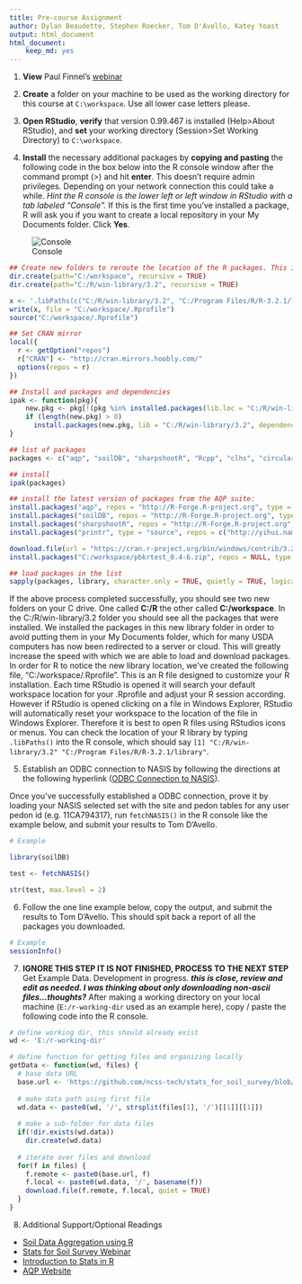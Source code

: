 ---
title: Pre-course Assignment
author: Dylan Beaudette, Stephen Roecker, Tom D'Avello, Katey Yoast 
output: html_document
html_document:
    keep_md: yes
---

1. **View** Paul Finnel's [webinar](https://youtu.be/VcdowqknChQ)

2. **Create** a folder on your machine to be used as the working directory for this course at `C:\workspace`. Use all lower case letters please.

3. **Open RStudio**, **verify** that version 0.99.467 is installed (Help>About RStudio), and **set** your working directory (Session>Set Working Directory) to `C:\workspace`.

4. **Install** the necessary additional packages by **copying and pasting** the following code in the box below into the R console window after the command prompt (>) and hit **enter**. This doesn't require admin privileges. Depending on your network connection this could take a while. *Hint the R console is the lower left or left window in RStudio with a tab labeled "Console".* If this is the first time you've installed a package, R will ask you if you want to create a local repository in your My Documents folder. Click **Yes**.

![Console](figure/rconsole.png)  

```{r, warning=FALSE, message=FALSE, results="hide", eval=FALSE}
## Create new folders to reroute the location of the R packages. This is a work around for the problems caused by ITs file redirection of the My Documents folder. The .Rprofile file will inform RStudio were your packages are located each time it's opened.
dir.create(path="C:/workspace", recursive = TRUE)
dir.create(path="C:/R/win-library/3.2", recursive = TRUE)

x <- '.libPaths(c("C:/R/win-library/3.2", "C:/Program Files/R/R-3.2.1/library"))'
write(x, file = "C:/workspace/.Rprofile")
source("C:/workspace/.Rprofile")

## Set CRAN mirror
local({
  r <- getOption("repos")
  r["CRAN"] <- "http://cran.mirrors.hoobly.com/"
  options(repos = r)
})

## Install and packages and dependencies
ipak <- function(pkg){
    new.pkg <- pkg[!(pkg %in% installed.packages(lib.loc = "C:/R/win-library/3.2")[, "Package"])]
    if (length(new.pkg) > 0) 
      install.packages(new.pkg, lib = "C:/R/win-library/3.2", dependencies = TRUE)
}

## list of packages
packages <- c("aqp", "soilDB", "sharpshootR", "Rcpp", "clhs", "circular", "Rcmdr", "fBasics", "car", "rms", "randomForest", "rpart", "caret", "knitr", "markdown", "gdalUtils", "raster", "rgdal", "sp", "spatial", "shape", "shapefiles", "digest", "plyr", "dplyr", "httr", "reshape", "reshape2", "stringr", "stringi", "cluster", "ape", "lattice", "latticeExtra", "ggplot2", "RColorBrewer", "plotrix", "rpart.plot", "Matrix")

## install
ipak(packages)

## install the latest version of packages from the AQP suite:
install.packages("aqp", repos = "http://R-Forge.R-project.org", type = "source", lib = "C:/R/win-library/3.2")
install.packages("soilDB", repos = "http://R-Forge.R-project.org", type = "source", lib = "C:/R/win-library/3.2")
install.packages("sharpshootR", repos = "http://R-Forge.R-project.org", type = "source", lib = "C:/R/win-library/3.2")
install.packages("printr", type = "source", repos = c("http://yihui.name/xran", "http://cran.rstudio.com"), lib = "C:/R/win-library/3.2")

download.file(url = "https://cran.r-project.org/bin/windows/contrib/3.2/pbkrtest_0.4-6.zip", destfile = "C:/workspace/pbkrtest_0.4-6.zip")
install.packages("C:/workspace/pbkrtest_0.4-6.zip", repos = NULL, type = "win.binary")

## load packages in the list
sapply(packages, library, character.only = TRUE, quietly = TRUE, logical.return = TRUE)
```

If the above process completed successfully, you should see two new folders on your C drive. One called **C:/R** the other called **C:/workspace**. In the C:/R/win-library/3.2 folder you should see all the packages that were installed. We installed the packages in this new library folder in order to avoid putting them in your My Documents folder, which for many USDA computers has now been redirected to a server or cloud. This will greatly increase the speed with which we are able to load and download packages. In order for R to notice the new library location, we've created the following file, "C:/workspace/.Rprofile". This is an R file designed to customize your R installation. Each time RStudio is opened it will search your default workspace location for your .Rprofile and adjust your R session according. However if RStudio is opened clicking on a file in Windows Explorer, RStudio will automatically reset your workspace to the location of the file in Windows Explorer. Therefore it is best to open R files using RStudios icons or menus. You can check the location of your R library by typing `.libPaths()` into the R console, which should say `[1] "C:/R/win-library/3.2" "C:/Program Files/R/R-3.2.1/library"`.

5. Establish an ODBC connection to NASIS by following the directions at the following hyperlink ([ODBC Connection to NASIS](https://r-forge.r-project.org/scm/viewvc.php/*checkout*/docs/soilDB/setup_local_nasis.html?root=aqp)).

Once you've successfully established a ODBC connection, prove it by loading your NASIS selected set with the site and pedon tables for any user pedon id (e.g. 11CA794317), run `fetchNASIS()` in the R console like the example below, and submit your results to Tom D'Avello.

```{r example, message=FALSE, warning=FALSE, eval=FALSE}
# Example

library(soilDB)

test <- fetchNASIS()

str(test, max.level = 2)
```

6. Follow the one line example below, copy the output, and submit the results to Tom D'Avello. This should spit back a report of all the packages you downloaded.

```{r, eval=FALSE}
# Example
sessionInfo()
```

7. **IGNORE THIS STEP IT IS NOT FINISHED, PROCESS TO THE NEXT STEP** Get Example Data. Development in progress. ***this is close, review and edit as needed. I was thinking about only downloading non-ascii files...thoughts?***
After making a working directory on your local machine (`E:/r-working-dir` used as an example here), copy / paste the following code into the R console.
```{r, echo=FALSE, eval=FALSE, warning=FALSE, message=FALSE, results="hide"}
# define working dir, this should already exist
wd <- 'E:/r-working-dir'

# define function for getting files and organizing locally
getData <- function(wd, files) {
  # base data URL
  base.url <- 'https://github.com/ncss-tech/stats_for_soil_survey/blob/master/data/'
  
  # make data path using first file
  wd.data <- paste0(wd, '/', strsplit(files[1], '/')[[1]][[1]])
  
  # make a sub-folder for data files
  if(!dir.exists(wd.data))
    dir.create(wd.data)
  
  # iterate over files and download
  for(f in files) {
    f.remote <- paste0(base.url, f)
    f.local <- paste0(wd.data, '/', basename(f))
    download.file(f.remote, f.local, quiet = TRUE)
  }
}
```


8. Additional Support/Optional Readings
  - [Soil Data Aggregation using R](https://www.youtube.com/watch?v=wD9Y0Qpv5Tw)
  - [Stats for Soil Survey Webinar](https://www.youtube.com/watch?v=G5mFt9k37a4)
  - [Introduction to Stats in R](http://www.gardenersown.co.uk/Education/Lectures/R/index.htm#inputting_data)
  - [AQP Website](http://aqp.r-forge.r-project.org/)
